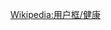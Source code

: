 {{Userbox
  |id= SARS
  |id-s=13
  |id-fc=white
  |id-c=dodgerblue
  |info=這個用戶曾患有'''[[嚴重急性呼吸道症候群]]'''。
  |info-c=white
  |info-s=10
  |border-c=dodgerblue
  |nocat={{{nocat|}}}
  |usercategory=曾患SARS的维基人}}<noinclude>{{Clear}}[[Wikipedia:用户框/健康]]</noinclude>